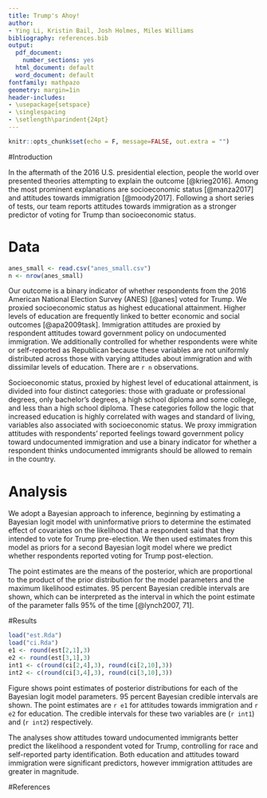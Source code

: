 ```yaml
---
title: Trump's Ahoy!
author: 
- Ying Li, Kristin Bail, Josh Holmes, Miles Williams
bibliography: references.bib
output:
  pdf_document:
    number_sections: yes
  html_document: default
  word_document: default
fontfamily: mathpazo
geometry: margin=1in
header-includes:
- \usepackage{setspace}
- \singlespacing
- \setlength\parindent{24pt}
---
```


```r
knitr::opts_chunk$set(echo = F, message=FALSE, out.extra = "")
```
#Introduction

In the aftermath of the 2016 U.S. presidential election, people the world over presented theories attempting to explain the outcome [@krieg2016]. Among the most prominent explanations are socioeconomic status [@manza2017] and attitudes towards immigration [@moody2017]. Following a short series of tests, our team reports attitudes towards immigration as a stronger predictor of voting for Trump than socioeconomic status. 

# Data
```r
anes_small <- read.csv("anes_small.csv")
n <- nrow(anes_small) 
```

Our outcome is a binary indicator of whether respondents from the 2016 American National Election Survey (ANES) [@anes] voted for Trump. We proxied socioeconomic status as highest educational attainment. Higher levels of education are frequently linked to better economic and social outcomes [@apa2009task]. Immigration attitudes are proxied by respondent attitudes toward government policy on undocumented immigration. We additionally controlled for whether respondents were white or self-reported as Republican because these variables are not uniformly distributed across those with varying attitudes about immigration and with dissimilar levels of education. There are `r n` observations.

Socioeconomic status, proxied by highest level of educational attainment, is divided into four distinct categories: those with graduate or professional degrees, only bachelor's degrees, a high school diploma and some college, and less than a high school diploma. These categories follow the logic that increased education is highly correlated with wages and standard of living, variables also associated with socioeconomic status. We proxy immigration attitudes with respondents' reported feelings toward government policy toward undocumented immigration and use a binary indicator for whether a respondent thinks undocumented immigrants should be allowed to remain in the country. 

# Analysis

We adopt a Bayesian approach to inference, beginning by estimating a Bayesian logit model with uninformative priors 
to determine the estimated effect of covariates on the likelihood that a respondent said that they intended to vote
for Trump pre-election. We then used estimates from this model as priors for a second Bayesian logit model where we
predict whether respondents reported voting for Trump post-election.

The point estimates are the means of the posterior, which are proportional to the product of the prior distribution for the model parameters and the maximum likelihood estimates. 95 percent Bayesian credible intervals are shown, which can be interpreted as the interval in which the point estimate of the parameter falls 95% of the time [@lynch2007, 71].

#Results
```r
load("est.Rda")
load("ci.Rda")
e1 <- round(est[2,1],3)
e2 <- round(est[3,1],3)
int1 <- c(round(ci[2,4],3), round(ci[2,10],3))
int2 <- c(round(ci[3,4],3), round(ci[3,10],3))
```
\begin{figure}
\includegraphics{bayesplot.png}
\caption{Estimates and Credible Intervals of A Bayesian Logit Model}
\label{fig:bayesplot}
\end{figure}

Figure \ref{fig:bayesplot} shows point estimates of posterior distributions for each of the Bayesian logit model parameters. 95 percent Bayesian credible intervals are shown. The point estimates are `r e1` for attitudes towards immigration and `r e2` for education. The credible intervals for these two variables are (`r int1`) and (`r int2`) respectively.

The analyses show attitudes toward undocumented immigrants better predict the likelihood a respondent voted for
Trump, controlling for race and self-reported party identification. Both education and attitudes toward immigration were significant predictors, however immigration attitudes are greater in magnitude. 

#References

